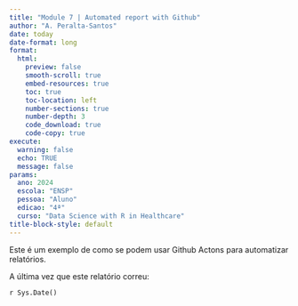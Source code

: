 ```yaml
---
title: "Module 7 | Automated report with Github"
author: "A. Peralta-Santos"
date: today
date-format: long
format:
  html:
    preview: false
    smooth-scroll: true
    embed-resources: true
    toc: true
    toc-location: left
    number-sections: true
    number-depth: 3
    code_download: true
    code-copy: true
execute:
  warning: false
  echo: TRUE
  message: false
params:
  ano: 2024
  escola: "ENSP"
  pessoa: "Aluno"
  edicao: "4ª"
  curso: "Data Science with R in Healthcare"
title-block-style: default
---
```



Este é um exemplo de como se podem usar Github Actons para automatizar relatórios.

A última vez que este relatório correu:

`r Sys.Date()`